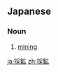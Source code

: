 {{also|採礦|采矿}}
==Japanese==
{{ja-kanjitab|さい|こう|yomi=o}}

===Noun===
{{ja-noun|さいこう|kyu=採礦}}

# [[mining]]

[[ja:採鉱]]
[[zh:採鉱]]